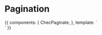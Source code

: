 
<Meta title="Components/Tabs" component={ChecPaginate} />

# Pagination

<Props of={ChecPaginate} />

<Preview>
  <Story name="Pagination">
    {{
      components: {
        ChecPaginate,
      },
      template: `
        <div class="flex justify-center font-lato mx-auto p-16 bg-gray-100">
          <ChecPaginate
            :pageCount="10"
            :margin-pages="2"
            :page-range="5"
            page-link-class="page-link-item"
            break-view-class="break-view"
            break-view-link-class="break-view-link"
          >
          </ChecPaginate>
        </div>`
    }}
  </Story>
</Preview>
